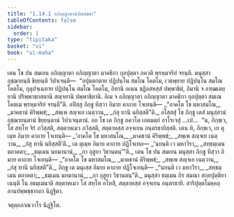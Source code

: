 ```yaml
---
title: "1.14.1 อภิญฺญาตานํปพฺพชฺชา"
tableOfContents: false
sidebar:
  order: 1
type: "tipitaka"
basket: "vi"
book: "vi-maha"
---
```



<DynamicBreadcrumb />

<Division number="63" book="vi-maha">

<Paragraph number="239" book="vi-maha">
เตน โข ปน สมเยน อภิญฺญาตา อภิญฺญาตา มาคธิกา กุลปุตฺตา ภควติ พฺรหฺมจริยํ จรนฺติ. มนุสฺสา อุชฺฌายนฺติ ขิยฺยนฺติ วิปาเจนฺติ—  “อปุตฺตกตาย ปฏิปนฺโน สมโณ โคตโม, เวธพฺยาย ปฏิปนฺโน สมโณ โคตโม, กุลุปจฺเฉทาย ปฏิปนฺโน สมโณ โคตโม, อิทานิ อเนน ชฏิลสหสฺสํ ปพฺพาชิตํ, อิมานิ จ อฑฺฒเตยฺยานิ ปริพฺพาชกสตานิ สญฺจยานิ ปพฺพาชิตานิ. อิเม จ อภิญฺญาตา อภิญฺญาตา มาคธิกา กุลปุตฺตา สมเณ โคตเม พฺรหฺมจริยํ จรนฺตี”ติ. อปิสฺสุ ภิกฺขู ทิสฺวา อิมาย คาถาย โจเทนฺติ—
</Paragraph>

<Paragraph number="240" type="verses" book="vi-maha">
_“อาคโต โข มหาสมโณ,_  
_มาคธานํ คิริพฺพชํ;_  
_สพฺเพ สญฺจเย เนตฺวาน,_  
_กํสุ ทานิ นยิสฺสตี”ติ._  

</Paragraph>

<Paragraph number="241" book="vi-maha">
อโสฺสสุํ โข ภิกฺขู เตสํ มนุสฺสานํ อุชฺฌายนฺตานํ ขิยฺยนฺตานํ วิปาเจนฺตานํ. อถ โข เต ภิกฺขู ภควโต เอตมตฺถํ อาโรเจสุํ …เป…  “น, ภิกฺขเว, โส สทฺโท จิรํ ภวิสฺสติ, สตฺตาหเมว ภวิสฺสติ, สตฺตาหสฺส อจฺจเยน อนฺตรธายิสฺสติ. เตน หิ, ภิกฺขเว, เย ตุเมฺห อิมาย คาถาย โจเทนฺติ—
</Paragraph>

<Paragraph number="242" type="verses" book="vi-maha">
_‘อาคโต โข มหาสมโณ,_  
_มาคธานํ คิริพฺพชํ;_  
_สพฺเพ สญฺจเย เนตฺวาน,_  
_กํสุ ทานิ นยิสฺสตี’ติ._  

</Paragraph>

<Paragraph number="243" book="vi-maha">
เต ตุเมฺห อิมาย คาถาย ปฏิโจเทถ—
</Paragraph>

<Paragraph number="244" type="verses" book="vi-maha">
_‘นยนฺติ เว มหาวีรา,_  
_สทฺธมฺเมน ตถาคตา;_  
_ธมฺเมน นยมานานํ,_  
_กา อุสูยา วิชานตนฺ’”ติ._  

</Paragraph>

<Paragraph number="245" book="vi-maha">
เตน โข ปน สมเยน มนุสฺสา ภิกฺขู ทิสฺวา อิมาย คาถาย โจเทนฺติ—
</Paragraph>

<Paragraph number="246" type="verses" book="vi-maha">
_“อาคโต โข มหาสมโณ,_  
_มาคธานํ คิริพฺพชํ;_  
_สพฺเพ สญฺจเย เนตฺวาน,_  
_กํสุ ทานิ นยิสฺสตี”ติ._  

</Paragraph>

<Paragraph number="247" book="vi-maha">
ภิกฺขู เต มนุเสฺส อิมาย คาถาย ปฏิโจเทนฺติ—
</Paragraph>

<Paragraph number="248" type="verses" book="vi-maha">
_“นยนฺติ เว มหาวีรา,_  
_สทฺธมฺเมน ตถาคตา;_  
_ธมฺเมน นยมานานํ,_  
_กา อุสูยา วิชานตนฺ”ติ._  

</Paragraph>

<Paragraph number="249" book="vi-maha">
มนุสฺสา ธมฺเมน กิร สมณา สกฺยปุตฺติยา เนนฺติ โน อธมฺเมนาติ สตฺตาหเมว โส สทฺโท อโหสิ, สตฺตาหสฺส อจฺจเยน อนฺตรธายิ.

</Paragraph>
</Division>

<Paragraph number="250" type="center" book="vi-maha">
สาริปุตฺตโมคฺคลฺลานปพฺพชฺชากถา นิฏฺฐิตา.

  
จตุตฺถภาณวาโร นิฏฺฐิโต.
</Paragraph>